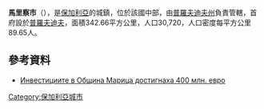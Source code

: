 '''馬里察市'''（{{lang-bg|Марица}}），是[[保加利亞|保加利亞]]的城鎮，位於該國中部，由[[普羅夫迪夫州|普羅夫迪夫州]]負責管轄，首府設於[[普羅夫迪夫|普羅夫迪夫]]，面積342.66平方公里，人口30,720，人口密度每平方公里89.65人。

==參考資料==
*[https://archive.today/20120715200739/http://news.plovdiv24.com/18178.html Инвестициите в Община Марица достигнаха 400 млн. евро<!-- Bot generated title -->]

{{coord|42.217219|N|24.785527|E|source:dewiki_region:BG_type:adm2nd|format=dms|display=title}}

{{Bulgaria-geo-stub}}
[[Category:保加利亞城市|Category:保加利亞城市]]